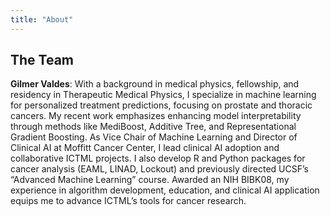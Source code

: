 ```yaml
---
title: "About"
---
```




## The Team

**Gilmer Valdes**:
With a background in medical physics, fellowship, and residency in
Therapeutic Medical Physics, I specialize in machine learning for
personalized treatment predictions, focusing on prostate and thoracic
cancers. My recent work emphasizes enhancing model interpretability
through methods like MediBoost, Additive Tree, and Representational
Gradient Boosting. As Vice Chair of Machine Learning and Director of
Clinical AI at Moffitt Cancer Center, I lead clinical AI adoption and
collaborative ICTML projects. I also develop R and Python packages for
cancer analysis (EAML, LINAD, Lockout) and previously directed UCSF's
“Advanced Machine Learning” course. Awarded an NIH BIBK08, my
experience in algorithm development, education, and clinical AI
application equips me to advance ICTML's tools for cancer research.
